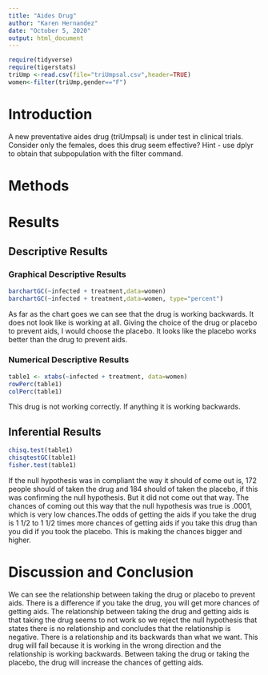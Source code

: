 ```yaml
---
title: "Aides Drug"
author: "Karen Hernandez"
date: "October 5, 2020"
output: html_document
---
```


```r
require(tidyverse)
require(tigerstats)
triUmp <-read.csv(file="triUmpsal.csv",header=TRUE)
women<-filter(triUmp,gender=="F")
```

# Introduction

<!--In this section you explain what you are trying to show.  Where did the data come from?  What is the research or other question you are trying to answer?.  If you skimp in this section expect to be marked down in your grade. Paint a picture of the project a couple of paragraphs is expected!-->

A new  preventative aides drug (triUmpsal) is under test in clinical trials. Consider only the females, does this drug seem effective?  Hint - use dplyr to obtain that subpopulation with the filter command.

# Methods

<!--Decide on your methods:  use "variable analysis" or other appropriate descriptors.  Make sure to choose at least one graphical method and at least one numerical method. Discuss what data manipulations may be needed for example subsetting or other binning procedures and what sort of graphical displays and inferential tools will be used!-->

# Results

<!--Divide this section into two sub-sections:  One for your descriptive  results and one for your inferential results.!-->

## Descriptive Results

### Graphical Descriptive Results

<!--Graphical results here.  Make sure to show your code.  Provide appropriate labels for axes, giving units if possible, and provide a good title for the graph, too.  Use the graphical results to describe the patterns if any that exist in the data as focused toward the research question. Bottom line is to explain the features of the graph that are relevant to conforming or departing to what is expected by your null hypothesis !-->

```r
barchartGC(~infected + treatment,data=women)
barchartGC(~infected + treatment,data=women, type="percent")
```

As far as the chart goes we can see that the drug is working backwards. It does not look like is working at all. Giving the choice of the drug or placebo to prevent aids, I would choose the placebo. It looks like the placebo works better than the drug to prevent aids. 

### Numerical Descriptive Results

<!--Numerical results go here. Use the numerical results to describe the patterns if any that exist in the data as focused toward the research question!-->

```r
table1 <- xtabs(~infected + treatment, data=women)
rowPerc(table1)
colPerc(table1)
```

This drug is not working correctly. If anything it is working backwards.

## Inferential Results

<!--State hypothesis clearly.  Make sure your discussion of the inferential test covers all the aspects that the test output produces, such as test statistic, p-value etc.  Make a decision about the null hypothesis, explain the assumptions on which the selected test/procedure was based, and why the chosen procedure satisfys the assumptions and is appropriate to answer the research question!-->

```r
chisq.test(table1)
chisqtestGC(table1)
fisher.test(table1)
```

If the null hypothesis was in compliant the way it should of come out is, 172 people should of taken the drug and 184 should of taken the placebo, if this was confirming the null hypothesis. But it did not come out that way. The chances of coming out this way that the null hypothesis was true is .0001, which is very low chances.The odds of getting the aids if you take the drug is 1 1/2 to 1 1/2 times more chances of getting aids if you take this drug than you did if you took the placebo. This is making the chances bigger and higher.


# Discussion and Conclusion

<!--Discussion and conclusion here.  If you found a relationship be sure to consider whether the relationship occurs because one of the variavbles causes the other, or whether they perhasps are related for some other reason.  Watch the chapter 6 videos from the GeorgeTown videos collection.!-->

We can see the relationship between taking the drug or placebo to prevent aids. There is a difference if you take the drug, you will get more chances of getting aids. The relationship between taking the drug and getting aids is that taking the drug seems to not work so we reject the null hypothesis that states there is no relationship and concludes that the relationship is negative. There is a relationship and its backwards than what we want. This drug will fail because it is working in the wrong direction and the relationship is working backwards. Between taking the drug or taking the placebo, the drug will increase the chances of getting aids.
